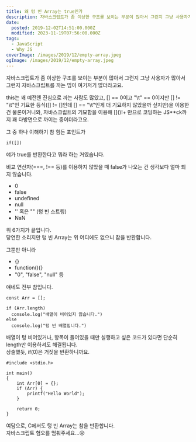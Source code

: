 ```yaml
---
title: 왜 텅 빈 Array는 true인가
description: 자바스크립트가 좀 이상한 구조를 보이는 부분이 많아서 그런지 그냥 사용자가 많아서 그런지 자바스크립트를 까는 밈이 여기저기 많더라고요. this는 꽤 예전엔 진심으로 까는 사람도 많았고, [] == 0이고 &quot;&#92;t&quot; == 0이지만 [] != &quot;&#92;t&quot;인 기묘한 등식([] != []인데 [] == &quot;&#92;t&quot;인게 더 기묘하지 않았을까 싶지만)을 이용한 건 물론이거니와, 자바스크립트의 기묘함을 이용해 []()!+ 만으로 코딩하는 JS**ck까지 꽤
date:
  posted: 2019-12-02T14:51:00.000Z
  modified: 2023-11-19T07:56:00.000Z
tags:
  - JavaScript
  - Why JS
coverImage: /images/2019/12/empty-array.jpeg
ogImage: /images/2019/12/empty-array.jpeg
---
```


자바스크립트가 좀 이상한 구조를 보이는 부분이 많아서 그런지 그냥 사용자가 많아서 그런지 자바스크립트를 까는 밈이 여기저기 많더라고요.

this는 꽤 예전엔 진심으로 까는 사람도 많았고, \[\] == 0이고 "\\t" == 0이지만 \[\] != "\\t"인 기묘한 등식(\[\] != \[\]인데 \[\] == "\\t"인게 더 기묘하지 않았을까 싶지만)을 이용한 건 물론이거니와, 자바스크립트의 기묘함을 이용해 \[\]()!+ 만으로 코딩하는 JS\*\*ck까지 꽤 다방면으로 까이는 중이더라고요.

그 중 하나 이해하기 참 힘든 포인트가

```
if([])
```

얘가 true를 반환한다고 뭐라 하는 거였습니다.

비교 연산자(===, !== 등)를 이용하지 않았을 때 false가 나오는 건 생각보다 얼마 되지 않습니다.

* 0
* false
* undefined
* null
* '' 혹은 "" (텅 빈 스트링)
* NaN

위 6가지가 끝입니다.  
당연한 소리지만 텅 빈 Array는 위 어디에도 없으니 참을 반환합니다.

그뿐만 아니라

* {}
* function(){}
* "0", "false", "null" 등

얘네도 전부 참입니다.

```
const Arr = [];

if (Arr.length)
  console.log("배열이 비어있지 않습니다.")
else
  console.log("텅 빈 배열입니다.")

```

배열이 텅 비어있거나, 항목이 들어있을 때만 실행하고 싶은 코드가 있다면 단순히 length만 이용하셔도 해결됩니다.  
상술했듯, if(0)은 거짓을 반환하니까요.

```
#include <stdio.h>

int main()
{
    int Arr[0] = {};
    if (Arr) {
        printf("Hello World");
    }

    return 0;
}

```

여담으로, C에서도 텅 빈 Array는 참을 반환합니다.  
자바스크립트 혐오를 멈춰주세요…😥